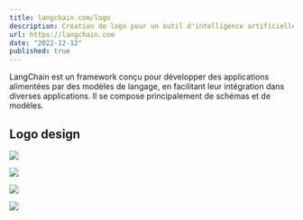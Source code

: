 ```yaml
---
title: langchain.com/logo
description: Création de logo pour un outil d'intelligence artificielle
url: https://langchain.com
date: "2022-12-12"
published: true
---
```


LangChain est un framework conçu pour développer des applications alimentées par des modèles de langage, en facilitant leur intégration dans diverses applications. Il se compose principalement de schémas et de modèles.

## Logo design

![](/langchain-logo-1.png)

![](/langchain-logo-2.png)

![](/langchain-logo-3.png)

![](/langchain-logo-4.png)